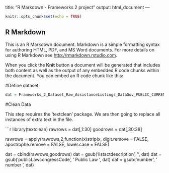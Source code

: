 
title: "R Markdown - Frameworks 2 project"
output: html_document
---

```r
knitr::opts_chunk$set(echo = TRUE)
```

## R Markdown

This is an R Markdown document. Markdown is a simple formatting syntax for authoring HTML, PDF, and MS Word documents. For more details on using R Markdown see <http://rmarkdown.rstudio.com>.

When you click the **Knit** button a document will be generated that includes both content as well as the output of any embedded R code chunks within the document. You can embed an R code chunk like this:

#Define dataset

```r
dat = Frameworks_2_Dataset_Raw_AssistanceListings_DataGov_PUBLIC_CURRENT
```

#Clean Data

This step requires the 'textclean' package.  We are then going to replace all instances of extra text in the file.

```r
library(textclean)
rawrows = dat[,1:30]
goodrows = dat[,30:38]

rawrows = apply(rawrows,2,function(x)strip(x, digit.remove = FALSE, apostrophe.remove = FALSE, lower.case = FALSE)

dat = cbind(rawrows,goodrows)
dat = gsub('listactdescription', '', dat)
dat = gsub('publicLawcongressCode', ' Public Law ', dat)
dat = gsub('number', ' number ', dat)